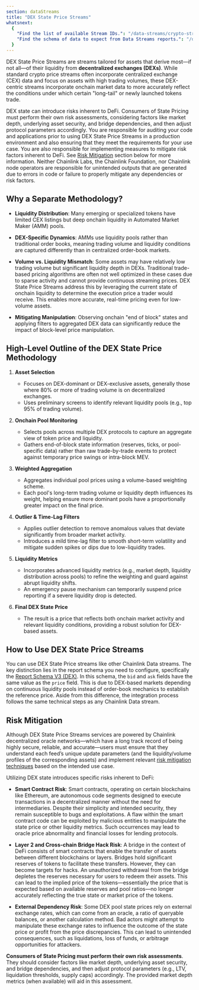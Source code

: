 ```yaml
---
section: dataStreams
title: "DEX State Price Streams"
whatsnext:
  {
    "Find the list of available Stream IDs.": "/data-streams/crypto-streams",
    "Find the schema of data to expect from Data Streams reports.": "/data-streams/reference/report-schema-v3-dex",
  }
---
```



DEX State Price Streams are streams tailored for assets that derive most—if not all—of their liquidity from **decentralized exchanges (DEXs)**. While standard crypto price streams often incorporate centralized exchange (CEX) data and focus on assets with high trading volumes, these DEX-centric streams incorporate onchain market data to more accurately reflect the conditions under which certain "long-tail" or newly launched tokens trade.

<Aside type="caution" title="Disclaimer">

DEX state can introduce risks inherent to DeFi. Consumers of State Pricing must perform their own risk assessments, considering factors like market depth, underlying asset security, and bridge dependencies, and then adjust protocol parameters accordingly. You are responsible for auditing your code and applications prior to using DEX State Price Streams in a production environment and also ensuring that they meet the requirements for your use case. You are also responsible for implementing measures to mitigate risk factors inherent to DeFi. See [Risk Mitigation](#risk-mitigation) section below for more information. Neither Chainlink Labs, the Chainlink Foundation, nor Chainlink node operators are responsible for unintended outputs that are generated due to errors in code or failure to properly mitigate any dependencies or risk factors.

</Aside>

## Why a Separate Methodology?

- **Liquidity Distribution**: Many emerging or specialized tokens have limited CEX listings but deep onchain liquidity in Automated Market Maker (AMM) pools.

- **DEX-Specific Dynamics**: AMMs use liquidity pools rather than traditional order books, meaning trading volume and liquidity conditions are captured differently than in centralized order-book markets.

- **Volume vs. Liquidity Mismatch**: Some assets may have relatively low trading volume but significant liquidity depth in DEXs. Traditional trade-based pricing algorithms are often not well optimized in these cases due to sparse activity and cannot provide continuous streaming prices. DEX State Price Streams address this by leveraging the current state of onchain liquidity to determine the execution price a trader would receive. This enables more accurate, real-time pricing even for low-volume assets.

- **Mitigating Manipulation**: Observing onchain "end of block" states and applying filters to aggregated DEX data can significantly reduce the impact of block-level price manipulation.

## High-Level Outline of the DEX State Price Methodology

1. **Asset Selection**

   - Focuses on DEX-dominant or DEX-exclusive assets, generally those where 80% or more of trading volume is on decentralized exchanges.
   - Uses preliminary screens to identify relevant liquidity pools (e.g., top 95% of trading volume).

1. **Onchain Pool Monitoring**

   - Selects pools across multiple DEX protocols to capture an aggregate view of token price and liquidity.
   - Gathers end-of-block state information (reserves, ticks, or pool-specific data) rather than raw trade-by-trade events to protect against temporary price swings or intra-block MEV.

1. **Weighted Aggregation**

   - Aggregates individual pool prices using a volume-based weighting scheme.
   - Each pool's long-term trading volume or liquidity depth influences its weight, helping ensure more dominant pools have a proportionally greater impact on the final price.

1. **Outlier & Time-Lag Filters**

   - Applies outlier detection to remove anomalous values that deviate significantly from broader market activity.
   - Introduces a mild time-lag filter to smooth short-term volatility and mitigate sudden spikes or dips due to low-liquidity trades.

1. **Liquidity Metrics**

   - Incorporates advanced liquidity metrics (e.g., market depth, liquidity distribution across pools) to refine the weighting and guard against abrupt liquidity shifts.
   - An emergency pause mechanism can temporarily suspend price reporting if a severe liquidity drop is detected.

1. **Final DEX State Price**

   - The result is a price that reflects both onchain market activity and relevant liquidity conditions, providing a robust solution for DEX-based assets.

## How to Use DEX State Price Streams

You can use DEX State Price streams like other Chainlink Data streams. The key distinction lies in the report schema you need to configure, specifically the [Report Schema V3 (DEX)](/data-streams/reference/report-schema-v3-dex). In this schema, the `bid` and `ask` fields have the same value as the `price` field. This is due to DEX-based markets depending on continuous liquidity pools instead of order-book mechanics to establish the reference price. Aside from this difference, the integration process follows the same technical steps as any Chainlink Data stream.

## Risk Mitigation

Although DEX State Price Streams services are powered by Chainlink decentralized oracle networks—which have a long track record of being highly secure, reliable, and accurate—users must ensure that they understand each feed’s unique update parameters (and the liquidity/volume profiles of the corresponding assets) and implement relevant [risk mitigation techniques](/data-feeds/selecting-data-feeds#risk-mitigation) based on the intended use case.

Utilizing DEX state introduces specific risks inherent to DeFi:

- **Smart Contract Risk**: Smart contracts, operating on certain blockchains like Ethereum, are autonomous code segments designed to execute transactions in a decentralized manner without the need for intermediaries. Despite their simplicity and intended security, they remain susceptible to bugs and exploitations. A flaw within the smart contract code can be exploited by malicious entities to manipulate the state price or other liquidity metrics. Such occurrences may lead to oracle price abnormality and financial losses for lending protocols.

- **Layer 2 and Cross-chain Bridge Hack Risk**: A bridge in the context of DeFi consists of smart contracts that enable the transfer of assets between different blockchains or layers. Bridges hold significant reserves of tokens to facilitate these transfers. However, they can become targets for hacks. An unauthorized withdrawal from the bridge depletes the reserves necessary for users to redeem their assets. This can lead to the implied price of the tokens—essentially the price that is expected based on available reserves and pool ratios—no longer accurately reflecting the true state or market price of the tokens.

- **External Dependency Risk**: Some DEX pool state prices rely on external exchange rates, which can come from an oracle, a ratio of queryable balances, or another calculation method. Bad actors might attempt to manipulate these exchange rates to influence the outcome of the state price or profit from the price discrepancies. This can lead to unintended consequences, such as liquidations, loss of funds, or arbitrage opportunities for attackers.

**Consumers of State Pricing must perform their own risk assessments**. They should consider factors like market depth, underlying asset security, and bridge dependencies, and then adjust protocol parameters (e.g., LTV, liquidation thresholds, supply caps) accordingly. The provided market depth metrics (when available) will aid in this assessment.
